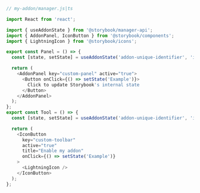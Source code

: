 ```js
// my-addon/manager.js|ts

import React from 'react';

import { useAddonState } from '@storybook/manager-api';
import { AddonPanel, IconButton } from '@storybook/components';
import { LightningIcon } from '@storybook/icons';

export const Panel = () => {
  const [state, setState] = useAddonState('addon-unique-identifier', 'initial state');

  return (
    <AddonPanel key="custom-panel" active="true">
      <Button onClick={() => setState('Example')}>
        Click to update Storybook's internal state
      </Button>
    </AddonPanel>
  );
};
export const Tool = () => {
  const [state, setState] = useAddonState('addon-unique-identifier', 'initial state');

  return (
    <IconButton
      key="custom-toolbar"
      active="true"
      title="Enable my addon"
      onClick={() => setState('Example')}
    >
      <LightningIcon />
    </IconButton>
  );
};
```
